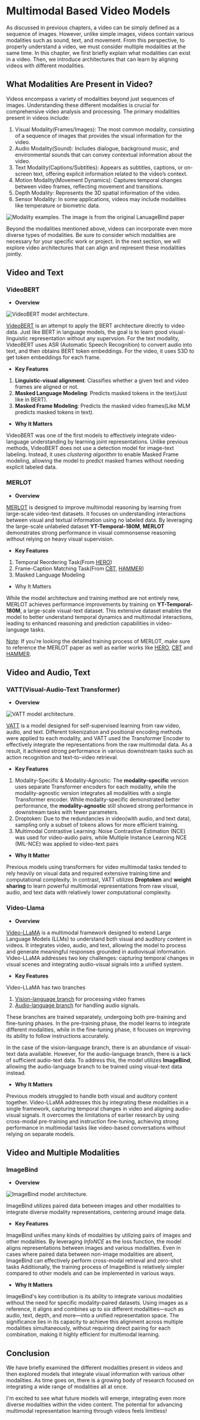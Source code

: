 # Multimodal Based Video Models

As discussed in previous chapters, a video can be simply defined as a sequence of images. However, unlike simple images, videos contain various modalities such as sound, text, and movement. From this perspective, to properly understand a video, we must consider multiple modalities at the same time. In this chapter, we first briefly explain what modalities can exist in a video. Then, we introduce architectures that can learn by aligning videos with different modalities.

## What Modalities Are Present in Video?

Videos encompass a variety of modalities beyond just sequences of images. Understanding these different modalities is crucial for comprehensive video analysis and processing. The primary modalities present in videos include:

1. Visual Modality(Frames/Images): The most common modality, consisting of a sequence of images that provides the visual information for the video.
2. Audio Modality(Sound): Includes dialogue, background music, and environmental sounds that can convey contextual information about the video.
3. Text Modality(Captions/Subtitles): Appears as subtitles, captions, or on-screen text, offering explicit information related to the video’s context.
4. Motion Modality(Movement Dynamics): Captures temporal changes between video frames, reflecting movement and transitions.
5. Depth Modality: Represents the 3D spatial information of the video.
6. Sensor Modality: In some applications, videos may include modalities like temperature or biometric data.
    
<div class="flex justify-center">
    <img src="https://huggingface.co/datasets/hf-vision/course-assets/resolve/main/Multimodal_Based_Video_Models/Modality_example.jpg" alt="Modality examples. The image is from the original LanuageBind paper">
</div>

Beyond the modalities mentioned above, videos can incorporate even more diverse types of modalities. Be sure to consider which modalities are necessary for your specific work or project. In the next section, we will explore video architectures that can align and represent these modalities jointly.

## Video and Text

### VideoBERT

- **Overview**

<div class="flex justify-center">
    <img src="https://huggingface.co/datasets/hf-vision/course-assets/resolve/main/Multimodal_Based_Video_Models/Overview_VideoBERT.png" alt="VideoBERT model architecture.">
</div>

[VideoBERT](https://arxiv.org/abs/1904.01766) is an attempt to apply the BERT architecture directly to video data. Just like BERT in language models, the goal is to learn good visual-linguistic representation without any supervsion. For the text modality, VideoBERT uses ASR (Automatic Speech Recognition) to convert audio into text, and then obtains BERT token embeddings. For the video, it uses S3D to get token embeddings for each frame. 

- **Key Features**

1. **Linguistic-visual alignment**: Classifies whether a given text and video frames are aligned or not.
2. **Masked Language Modeling**: Predicts masked tokens in the text(Just like in BERT).
3. **Masked Frame Modeling**: Predicts the masked video frames(Like MLM predicts masked tokens in text).

- **Why It Matters**

VideoBERT was one of the first models to effectively integrate video-language understanding by learning joint representations.
Unlike previous methods, VideoBERT does not use a detection model for image-text labeling. Instead, it uses *clustering algorithm* to enable Masked Frame modeling, allowing the model to predict masked frames without needing explicit labeled data.

### MERLOT

- **Overview**

[MERLOT](https://arxiv.org/abs/2106.02636) is designed to improve multimodal reasoning by learning from large-scale video-text datasets. It focuses on understanding  interactions between visual and textual information using no labeled data. By leveraging the large-scale unlabeled dataset **YT-Temporal-180M**,  **MERLOT** demonstrates strong performance in visual commonsense reasoning without relying on heavy visual supervision.
    
- **Key Features**

1. Temporal Reordering Task(From [HERO](https://aclanthology.org/2020.emnlp-main.161.pdf))
2. Frame-Caption Matching Task(From [CBT](https://arxiv.org/pdf/1906.05743), [HAMMER](https://aclanthology.org/2020.emnlp-main.161.pdf))
3. Masked Language Modeling

- Why It Matters

While the model architecture and training method are not entirely new, MERLOT achieves performance improvements by training on **YT-Temporal-180M**, a large-scale visual-text dataset. This extensive dataset enables the model to better understand temporal dynamics and multimodal interactions, leading to enhanced reasoning and prediction capabilities in video-language tasks.
    
<u>Note</u>: If you're looking the detailed training process of MERLOT, make sure to reference the MERLOT paper as well as earlier works like [HERO](https://aclanthology.org/2020.emnlp-main.161.pdf), [CBT](https://arxiv.org/pdf/1906.05743) and [HAMMER](https://aclanthology.org/2020.emnlp-main.161.pdf).

## Video and Audio, Text

### VATT(Visual-Audio-Text Transformer)

- **Overview**

<div class="flex justify-center">
    <img src="https://huggingface.co/datasets/hf-vision/course-assets/resolve/main/Multimodal_Based_Video_Models/Overview_VATT.png" alt="VATT model architecture.">
</div>

[VATT](https://arxiv.org/abs/2104.11178) is a model designed for self-supervised learning from raw video, audio, and text. Different tokenization and positional encoding methods were applied to each modality, and VATT used the Transformer Encoder to effectively integrate the representations from the raw multimodal data. As a result, it achieved strong performance in various downstream tasks such as action recognition and text-to-video retrieval.

- **Key Features**

1. Modality-Specific & Modality-Agnostic: The **modality-specific** version uses separate Transformer encoders for each modality, while the modality-agnostic version integrates all modalities with a single Transformer encoder. While modality-specific demonstrated better performance, the **modality-agnostic** still showed strong performance in downstream tasks with fewer parameters.
2. Droptoken: Due to the redundancies in video(with audio, and text data), sampling only a subset of tokens allows for more efficient training.
3. Multimodal Contrastive Learning: Noise Contrastive Estimation (NCE) was used for video-audio pairs, while Multiple Instance Learning NCE (MIL-NCE) was applied to video-text pairs

- **Why It Matter**
    
Previous models using transformers for video multimodal tasks tended to rely heavily on visual data and required extensive training time and computational complexity. In contrast, VATT utilizes **Droptoken** and **weight sharing** to learn powerful multimodal representations from raw visual, audio, and text data with relatively lower computational complexity.

### Video-Llama

- **Overview**

[Video-LLaMA](https://arxiv.org/abs/2306.02858) is a multimodal framework designed to extend Large Language Models (LLMs) to understand both visual and auditory content in videos. It integrates video, audio, and text, allowing the model to process and generate meaningful responses grounded in audiovisual information. Video-LLaMA addresses two key challenges: capturing temporal changes in visual scenes and integrating audio-visual signals into a unified system.
    
- **Key Features**
    
Video-LLaMA has two branches

1. <u>Vision-language branch</u> for processing video frames 
2. <u>Audio-language branch</u> for handling audio signals. 

These branches are trained separately, undergoing both pre-training and fine-tuning phases. In the pre-training phase, the model learns to integrate different modalities, while in the fine-tuning phase, it focuses on improving its ability to follow instructions accurately.

In the case of the vision-language branch, there is an abundance of visual-text data available. However, for the audio-language branch, there is a lack of sufficient audio-text data. To address this, the model utilizes **ImageBind**, allowing the audio-language branch to be trained using visual-text data instead.
    
- **Why It Matters**
    
Previous models struggled to handle both visual and auditory content together. Video-LLaMA addresses this by integrating these modalities in a single framework, capturing temporal changes in video and aligning audio-visual signals. It overcomes the limitations of earlier research by using cross-modal pre-training and instruction fine-tuning, achieving strong performance in multimodal tasks like video-based conversations without relying on separate models.

## Video and Multiple Modalities

### ImageBind

- **Overview**

<div class="flex justify-center">
    <img src="https://huggingface.co/datasets/hf-vision/course-assets/resolve/main/Multimodal_Based_Video_Models/Overview_ImageBind.png" alt="ImageBind model architecture.">
</div>

ImageBind utilizes paired data between images and other modalities to integrate diverse modality representations, centering around image data.

- **Key Features**

ImageBind unifies many kinds of modalities by utilizing pairs of images and other modalities. By leveraging *InfoNCE* as the loss function, the model aligns representations between images and various modalities. Even in cases where paired data between non-image modalities are absent, ImageBind can effectively perform cross-modal retrieval and zero-shot tasks
Additionally, the training process of ImageBind is relatively simpler compared to other models and can be implemented in various ways.

- **Why It Matters**

ImageBind's key contribution is its ability to integrate various modalities without the need for specific modality-paired datasets. Using images as a reference, it aligns and combines up to six different modalities—such as audio, text, depth, and more—into a unified representation space. The significance lies in its capacity to achieve this alignment across multiple modalities simultaneously, without requiring direct pairing for each combination, making it highly efficient for multimodal learning.

## Conclusion

We have briefly examined the different modalities present in videos and then explored models that integrate visual information with various other modalities. 
As time goes on, there is a growing body of research focused on integrating a wide range of modalities all at once. 

I'm excited to see what future models will emerge, integrating even more diverse modalities within the video content. The potential for advancing multimodal representation learning through videos feels limitless!

